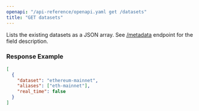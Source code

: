 ```yaml
---
openapi: "/api-reference/openapi.yaml get /datasets"
title: "GET datasets"
---
```


Lists the existing datasets as a JSON array. See [/metadata](/api-reference/endpoint/get-metadata) endpoint for the field description.

### Response Example

```json
[
  {
    "dataset": "ethereum-mainnet",
    "aliases": ["eth-mainnet"],
    "real_time": false
  }
]
```
